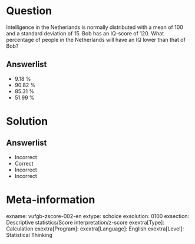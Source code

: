 Question
========
  
Intelligence in the Netherlands is normally distributed with a mean of 100 and a standard deviation of 15. Bob has an IQ-score of 120. What percentage of people in the Netherlands will have an IQ lower than that of Bob?

  
Answerlist
----------
* 9.18 %
* 90.82 %
* 85.31 %
* 51.99 %


Solution
========

Answerlist
----------
* Incorrect
* Correct
* Incorrect
* Incorrect

Meta-information
================
exname: vufgb-zscore-002-en
extype: schoice
exsolution: 0100
exsection: Descriptive statistics/Score interpretation/z-score
exextra[Type]: Calculation
exextra[Program]: 
exextra[Language]: English
exextra[Level]: Statistical Thinking